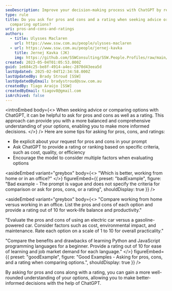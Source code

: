 ```yaml
---
seoDescription: Improve your decision-making process with ChatGPT by requesting pros, cons, and ratings when comparing options or seeking advice.
type: rule
title: Do you ask for pros and cons and a rating when seeking advice or
  comparing options?
uri: pros-and-cons-and-ratings
authors:
  - title: Ulysses Maclaren
    url: https://www.ssw.com.au/people/ulysses-maclaren
  - url: https://www.ssw.com.au/people/jernej-kavka
    title: Jernej Kavka (JK)
    img: https://github.com/SSWConsulting/SSW.People.Profiles/raw/main/Jernej-Kavka/Images/Jernej-Kavka-Profile.jpg
created: 2023-05-04T01:05:53.000Z
guid: 1e684c25-be8f-4914-a4ec-2870d43eea5d
lastUpdated: 2025-02-04T12:34:58.000Z
lastUpdatedBy: Brady Stroud [SSW]
lastUpdatedByEmail: bradystroud@ssw.com.au
createdBy: Tiago Araújo [SSW]
createdByEmail: tiagov8@gmail.com
isArchived: false
---
```


<introEmbed
  body={<>
When seeking advice or comparing options with ChatGPT, it can be helpful to ask for pros and cons as well as a rating. This approach can provide you with a more balanced and comprehensive understanding of your options, enabling you to make more informed decisions.
  </>}
/>
Here are some tips for asking for pros, cons, and ratings:

* Be explicit about your request for pros and cons in your prompt
* Ask ChatGPT to provide a rating or ranking based on specific criteria, such as cost, quality, or efficiency
* Encourage the model to consider multiple factors when evaluating options


<asideEmbed
  variant="greybox"
  body={<>
    "Which is better, working from home or in an office?"
  </>}
  figureEmbed={{
    preset: "badExample",
    figure: "Bad example - The prompt is vague and does not specify the criteria for comparison or ask for pros, cons, or a rating",
    shouldDisplay: true
  }}
/>



<asideEmbed
  variant="greybox"
  body={<>
    "Compare working from home versus working in an office. List the pros and cons of each option and provide a rating out of 10 for work-life balance and productivity."

"Evaluate the pros and cons of using an electric car versus a gasoline-powered car. Consider factors such as cost, environmental impact, and maintenance. Rate each option on a scale of 1 to 10 for overall practicality."

"Compare the benefits and drawbacks of learning Python and JavaScript programming languages for a beginner. Provide a rating out of 10 for ease of learning and job market demand for each language."
  </>}
  figureEmbed={{
    preset: "goodExample",
    figure: "Good Examples - Asking for pros, cons, and a rating when comparing options.",
    shouldDisplay: true
  }}
/>


By asking for pros and cons along with a rating, you can gain a more well-rounded understanding of your options, allowing you to make better-informed decisions with the help of ChatGPT.
